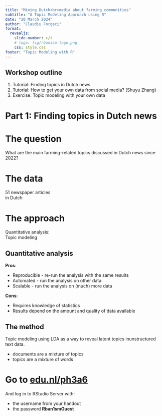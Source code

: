 ```yaml
---
title: "Mining Dutch<br>media about farming communities"
subtitle: "A Topic Modeling Approach using R"
date: "20 March 2024"
author: "Claudiu Forgaci"
format: 
  revealjs:
    slide-number: c/t
    # logo: fig/rbanism-logo.png
    css: style.css
footer: "Topic Modeling with R"
---
```


## Workshop outline {.smaller}

1. Tutorial: Finding topics in Dutch news
2. Tutorial: How to get your own data from social media? (Shuyu Zhang)
3. Exercise: Topic modeling with your own data

# Part 1: Finding topics in Dutch news {.center background-color="#00A6D6"}

# The question {.center background-color="#00A6D6"}
What are the main farming-related topics discussed in Dutch news since 2022?

# The data {.center background-image="fig/news.jpg"}
51 newspaper articles<br>in Dutch

# The approach {.center background-color="#00A6D6"}
Quantitative analysis:<br>Topic modeling

## Quantitative analysis
::: {.incremental}
<b>Pros</b>:  

- Reproducible - re-run the analysis with the same results
- Automated - run the analysis on other data
- Scalable - run the analysis on (much) more data

<b>Cons</b>:  

- Requires knowledge of statistics
- Results depend on the amount and quality of data available

:::

## The method
Topic modeling using LDA as a way to reveal latent topics inunstructured text data.

- documents are a mixture of topics
- topics are a mixture of words

# Go to [edu.nl/ph3a6](edu.nl/ph3a6) {background-color="#00A6D6"}

And log in to RStudio Server with:  

- the username from your handout
- the password <b>Rban1smGuest</b>

# 

